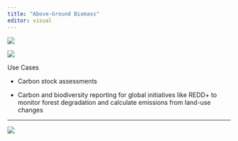 ```yaml
---
title: "Above-Ground Biomass"
editor: visual
---
```


![](visuals/agb1.png)

![](visuals/agb2.png)

Use Cases

-   Carbon stock assessments

-   Carbon and biodiversity reporting for global initiatives like REDD+ to monitor forest degradation and calculate emissions from land-use changes

------------------------------------------------------------------------

![](visuals/banner.png)
